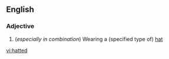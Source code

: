 ==English==

===Adjective===
{{en-adj}}

#(''especially in combination'') Wearing a (specified type of) [[hat]]

[[vi:hatted]]